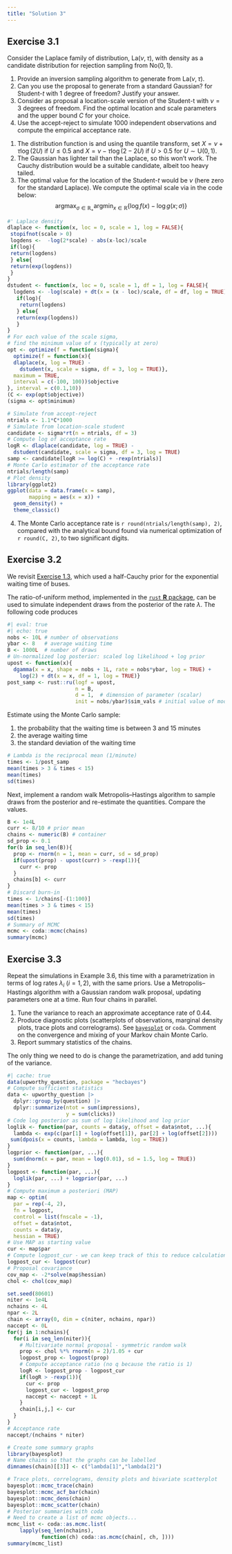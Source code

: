 ```yaml
---
title: "Solution 3"
---
```



## Exercise 3.1

Consider the Laplace family of distribution, $\mathsf{La}(\nu, \tau)$, with density
\begin{align*}
g(x; \nu, \tau) = \frac{1}{2\tau} \exp\left(- \frac{|x-\nu|}{\tau}\right), \qquad \nu \in \mathbb{R}, \tau > 0
\end{align*}
as a candidate distribution for rejection sampling from $\mathsf{No}(0,1)$.

1. Provide an inversion sampling algorithm to generate from $\mathsf{La}(\nu, \tau)$.
2. Can you use the proposal to generate from a standard Gaussian? for Student-$t$ with 1 degree of freedom? Justify your answer.
3. Consider as proposal a location-scale version of the Student-t with $\nu=3$
 degrees of freedom. Find the optimal location and scale parameters and the upper bound $C$ for your choice.
4. Use the accept-reject to simulate 1000 independent observations and compute the empirical acceptance rate.



::: {.solution}

1. The distribution function is 
\begin{align*}
F(x) = \begin{cases}
\frac{1}{2} \exp\left(\frac{x-\nu}{\tau}\right) & x \leq \nu\\
1 - \frac{1}{2} \exp\left(-\frac{x-\nu}{\tau}\right) & x >\nu\\
\end{cases}
\end{align*}
and using the quantile transform, set $X=\nu + \tau \log(2U)$ if $U \leq 0.5$ and $X=\nu - \tau\log(2-2U)$ if $U > 0.5$ for $U \sim \mathsf{U}(0,1)$.
2. The Gaussian has lighter tail than the Laplace, so this won't work. The Cauchy distribution would be a suitable candidate, albeit too heavy tailed.
3. The optimal value for the location of the Student-$t$ would be $\nu$ (here zero for the standard Laplace). We compute the optimal scale via in the code below:
$$
\mathrm{argmax}_{\sigma \in \mathbb{R}_{+}}\mathrm{argmin}_{x \in \mathbb{R}} \{\log f(x) - \log g(x; \sigma)\}
$$


```r

#' Laplace density
dlaplace <- function(x, loc = 0, scale = 1, log = FALSE){
 stopifnot(scale > 0)
 logdens <-  -log(2*scale) - abs(x-loc)/scale
 if(log){
 return(logdens)
 } else{
 return(exp(logdens))
 }
}
dstudent <- function(x, loc = 0, scale = 1, df = 1, log = FALSE){
  logdens <- -log(scale) + dt(x = (x - loc)/scale, df = df, log = TRUE)
   if(log){
    return(logdens)
   } else{
   return(exp(logdens))
   }
}
# For each value of the scale sigma,
# find the minimum value of x (typically at zero)
opt <- optimize(f = function(sigma){
  optimize(f = function(x){
  dlaplace(x, log = TRUE) - 
    dstudent(x, scale = sigma, df = 3, log = TRUE)}, 
  maximum = TRUE, 
  interval = c(-100, 100))$objective
}, interval = c(0.1,10))
(C <- exp(opt$objective))
(sigma <- opt$minimum)

# Simulate from accept-reject
ntrials <- 1.1*C*1000
# Simulate from location-scale student
candidate <- sigma*rt(n = ntrials, df = 3)
# Compute log of acceptance rate
logR <- dlaplace(candidate, log = TRUE) - 
  dstudent(candidate, scale = sigma, df = 3, log = TRUE) 
samp <- candidate[logR >= log(C) + -rexp(ntrials)]
# Monte Carlo estimator of the acceptance rate
ntrials/length(samp)
# Plot density
library(ggplot2)
ggplot(data = data.frame(x = samp),
       mapping = aes(x = x)) +
  geom_density() +
  theme_classic()
```
4. The Monte Carlo acceptance rate is `r round(ntrials/length(samp), 2)`, compared with the analytical bound found via numerical optimization of `r round(C, 2)`, to two significant digits.

:::


## Exercise 3.2

We revisit [Exercise 1.3](/exercises/01-exercise.html#exercice-1.3), which used a half-Cauchy prior for the exponential waiting time of buses.

The ratio-of-uniform method, implemented in the [`rust` **R** package](https://paulnorthrop.github.io/rust/index.html), can be used to simulate independent draws from the posterior of the rate $\lambda$.
The following code produces 
```r
#| eval: true
#| echo: true
nobs <- 10L # number of observations
ybar <- 8   # average waiting time
B <- 1000L  # number of draws
# Un-normalized log posterior: scaled log likelihood + log prior
upost <- function(x){ 
  dgamma(x = x, shape = nobs + 1L, rate = nobs*ybar, log = TRUE) +
    log(2) + dt(x = x, df = 1, log = TRUE)}
post_samp <- rust::ru(logf = upost, 
                      n = B, 
                      d = 1,  # dimension of parameter (scalar)
                      init = nobs/ybar)$sim_vals # initial value of mode
```

Estimate using the Monte Carlo sample:

1. the probability that the waiting time is between 3 and 15 minutes
2. the average waiting time
3. the standard deviation of the waiting time


::: {.solution}

```r
# Lambda is the reciprocal mean (1/minute)
times <- 1/post_samp
mean(times > 3 & times < 15)
mean(times)
sd(times)
```

:::

Next, implement a random walk Metropolis--Hastings algorithm to sample draws from the posterior and re-estimate the quantities. Compare the values.

```r
B <- 1e4L
curr <- 8/10 # prior mean
chains <- numeric(B) # container
sd_prop <- 0.1
for(b in seq_len(B)){
  prop <- rnorm(n = 1, mean = curr, sd = sd_prop)
  if(upost(prop) - upost(curr) > -rexp(1)){
    curr <- prop
  }
  chains[b] <- curr
}
# Discard burn-in
times <- 1/chains[-(1:100)]
mean(times > 3 & times < 15)
mean(times)
sd(times)
# Summary of MCMC
mcmc <- coda::mcmc(chains)
summary(mcmc)
```


## Exercise 3.3

Repeat the simulations in Example 3.6, this time with a parametrization in terms of log rates $\lambda_i$ $(i=1,2)$, with the same priors. Use a Metropolis--Hastings algorithm with a Gaussian random walk proposal, updating parameters one at a time. Run four chains in parallel.

1. Tune the variance to reach an approximate acceptance rate of 0.44.
2. Produce diagnostic plots (scatterplots of observations, marginal density plots, trace plots and correlograms). See [`bayesplot`](http://mc-stan.org/bayesplot/articles/plotting-mcmc-draws.html) or `coda`. Comment on  the convergence and mixing of your Markov chain Monte Carlo.
3. Report summary statistics of the chains.

:::{ .solution}

The only thing we need to do is change the parametrization, and add tuning of the variance.
```r
#| cache: true
data(upworthy_question, package = "hecbayes")
# Compute sufficient statistics
data <- upworthy_question |>
  dplyr::group_by(question) |>
  dplyr::summarize(ntot = sum(impressions),
                   y = sum(clicks))
# Code log posterior as sum of log likelihood and log prior
loglik <- function(par, counts = data$y, offset = data$ntot, ...){
  lambda <- exp(c(par[1] + log(offset[1]), par[2] + log(offset[2])))
 sum(dpois(x = counts, lambda = lambda, log = TRUE))
}
logprior <- function(par, ...){
  sum(dnorm(x = par, mean = log(0.01), sd = 1.5, log = TRUE))
}
logpost <- function(par, ...){
  loglik(par, ...) + logprior(par, ...)
}
# Compute maximum a posteriori (MAP)
map <- optim(
  par = rep(-4, 2),
  fn = logpost,
  control = list(fnscale = -1),
  offset = data$ntot,
  counts = data$y,
  hessian = TRUE)
# Use MAP as starting value
cur <- map$par
# Compute logpost_cur - we can keep track of this to reduce calculations
logpost_cur <- logpost(cur)
# Proposal covariance
cov_map <- -2*solve(map$hessian)
chol <- chol(cov_map)

set.seed(80601)
niter <- 1e4L
nchains <- 4L
npar <- 2L
chain <- array(0, dim = c(niter, nchains, npar))
naccept <- 0L
for(j in 1:nchains){
  for(i in seq_len(niter)){
    # Multivariate normal proposal - symmetric random walk
    prop <- chol %*% rnorm(n = 2)/1.05 + cur
    logpost_prop <- logpost(prop)
    # Compute acceptance ratio (no q because the ratio is 1)
    logR <- logpost_prop - logpost_cur
    if(logR > -rexp(1)){
      cur <- prop
      logpost_cur <- logpost_prop
      naccept <- naccept + 1L
    }
    chain[i,j,] <- cur
  }
}
# Acceptance rate
naccept/(nchains * niter)

# Create some summary graphs
library(bayesplot)
# Name chains so that the graphs can be labelled
dimnames(chain)[[3]] <- c("lambda[1]","lambda[2]")

# Trace plots, correlograms, density plots and bivariate scatterplot
bayesplot::mcmc_trace(chain)
bayesplot::mcmc_acf_bar(chain)
bayesplot::mcmc_dens(chain)
bayesplot::mcmc_scatter(chain)
# Posterior summaries with coda
# Need to create a list of mcmc objects...
mcmc_list <- coda::as.mcmc.list(
    lapply(seq_len(nchains),
           function(ch) coda::as.mcmc(chain[, ch, ])))
summary(mcmc_list)
```

:::
